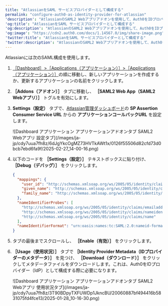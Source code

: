 ```yaml
---
title: "AtlassianをSAML サービスプロバイダーとして構成する"
permalink: "configure-auth0-as-identity-provider-for-atlassian"
'description': "AtlassianのSAML2 Webアプリアドオンを使用して、Auth0をIDプロバイダーとして構成する方法を学びます。"
'og:title': "AtlassianをSAML サービスプロバイダーとして構成する"
'og:description': "AtlassianのSAML2 Webアプリアドオンを使用して、Auth0をIDプロバイダーとして構成する方法を学びます。"
'og:image': "https://cdn2.auth0.com/docs/1.14567.0/img/share-image.png"
'twitter:title': "AtlassianをSAML サービスプロバイダーとして構成する"
'twitter:description': "AtlassianのSAML2 Webアプリアドオンを使用して、Auth0をIDプロバイダーとして構成する方法を学びます。"
---
```


Atlassianには次の<Tooltip data-tooltip-id="react-containers-DefinitionTooltip-1" href="/ja-jp/glossary?term=security-assertion-markup-language" tip="Security Assertion Markup Language（SAML）: パスワードなしに二者間で認証情報を交換できる標準化プロトコル。" cta="用語集の表示">SAML</Tooltip>構成を使用します。

1. [［Dashboard］>［Applications（アプリケーション）］>［Applications（アプリケーション）］](https://manage.auth0.com/#/applications)の順に移動し、新しいアプリケーションを作成するか、更新するアプリケーションの名前をクリックします。
2. **［Addons（アドオン）］** タブに移動し、 **［SAML2 Web App（SAML2 Webアプリ）］** トグルを有効にします。
3. **Settings（設定）** タブで、[Atlassian管理ダッシュボード](https://admin.atlassian.com/)の **SP Assertion Consumer Service URL** からの **アプリケーションコールバックURL** を設定します。

   <Frame>![Dashboard アプリケーション アプリケーションアドオンタブ SAML2 Webアプリ 設定タブ](/images/ja-jp/cdy7uua7fh8z/6dJgYkcOgMZ73HVTkAWt1x/0126f55506d82cfd73d0bcb7ebd6fa9f/2025-02-27_14-00-16.png)</Frame>

4. 以下のコードを **［Settings（設定）］** テキストボックスに貼り付け、 **［Debug（デバッグ）］** をクリックします。

   ```json lines
   {
     "mappings": {
       "user_id": "http://schemas.xmlsoap.org/ws/2005/05/identity/claims/nameidentifier",
       "given_name": "http://schemas.xmlsoap.org/ws/2005/05/identity/claims/givenname",
       "family_name": "http://schemas.xmlsoap.org/ws/2005/05/identity/claims/surname"
     },
     "nameIdentifierProbes": [
       "http://schemas.xmlsoap.org/ws/2005/05/identity/claims/emailaddress",
       "http://schemas.xmlsoap.org/ws/2005/05/identity/claims/nameidentifier",
       "http://schemas.xmlsoap.org/ws/2005/05/identity/claims/name"
     ],
     "nameIdentifierFormat": "urn:oasis:names:tc:SAML:2.0:nameid-format:email"
   }
   ```

   

   
5. タブの最後までスクロールし、 **［Enable（有効）］** をクリックします。
6. **［Usage（使用状況）］** タブで **［Identity Provider Metadata（IDプロバイダーのメタデータ）］** を見つけ、 **［Download（ダウンロード）］** をクリックしてメタデータファイルをダウンロードします。これは、Auth0をIDプロバイダー（IdP）として構成する際に必要になります。

   <Frame>![Dashboard アプリケーション アプリケーションアドオンタブ SAML2 Webアプリ 使用状況タブ](/images/ja-jp/cdy7uua7fh8z/3T90BDpyTXFUWDp1JkncBU/20060887bf494416b5831075fd4fce13/2025-01-28_10-16-30.png)</Frame>


